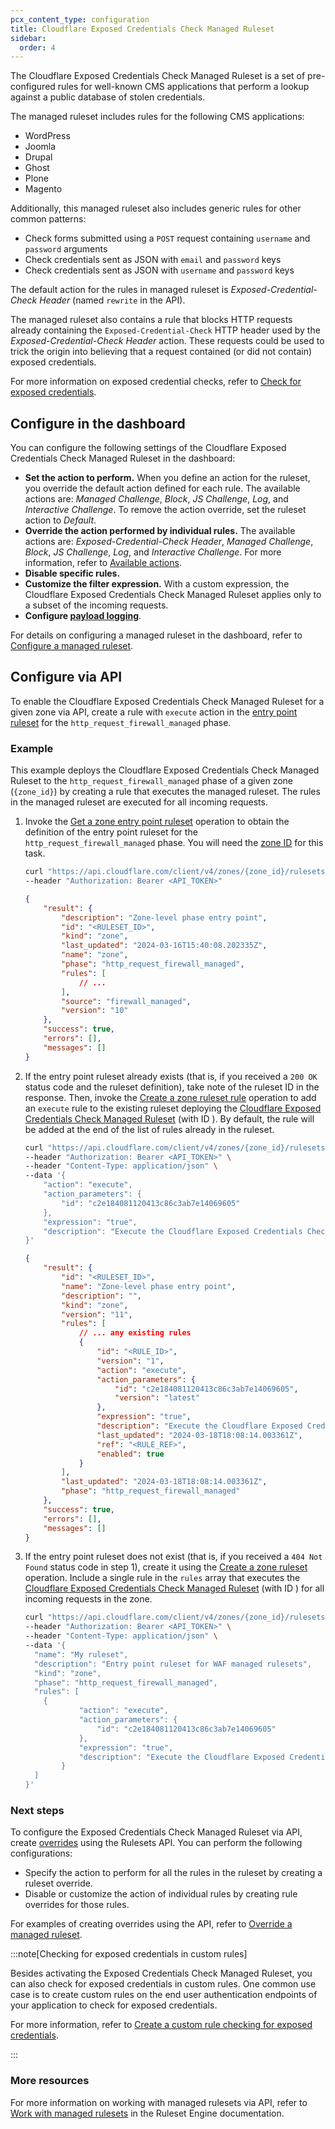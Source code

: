 ```yaml
---
pcx_content_type: configuration
title: Cloudflare Exposed Credentials Check Managed Ruleset
sidebar:
  order: 4
---
```



The Cloudflare Exposed Credentials Check Managed Ruleset is a set of pre-configured rules for well-known CMS applications that perform a lookup against a public database of stolen credentials.

<Render file="leaked-credentials-recommend-detection" />

The managed ruleset includes rules for the following CMS applications:

- WordPress
- Joomla
- Drupal
- Ghost
- Plone
- Magento

Additionally, this managed ruleset also includes generic rules for other common patterns:

- Check forms submitted using a `POST` request containing `username` and `password` arguments
- Check credentials sent as JSON with `email` and `password` keys
- Check credentials sent as JSON with `username` and `password` keys

The default action for the rules in managed ruleset is _Exposed-Credential-Check Header_ (named `rewrite` in the API).

The managed ruleset also contains a rule that blocks HTTP requests already containing the `Exposed-Credential-Check` HTTP header used by the _Exposed-Credential-Check Header_ action. These requests could be used to trick the origin into believing that a request contained (or did not contain) exposed credentials.

For more information on exposed credential checks, refer to [Check for exposed credentials](/waf/managed-rules/check-for-exposed-credentials/).

## Configure in the dashboard

You can configure the following settings of the Cloudflare Exposed Credentials Check Managed Ruleset in the dashboard:

- **Set the action to perform.** When you define an action for the ruleset, you override the default action defined for each rule. The available actions are: _Managed Challenge_, _Block_, _JS Challenge_, _Log_, and _Interactive Challenge_. To remove the action override, set the ruleset action to _Default_.
- **Override the action performed by individual rules.** The available actions are: _Exposed-Credential-Check Header_, _Managed Challenge_, _Block_, _JS Challenge_, _Log_, and _Interactive Challenge_. For more information, refer to [Available actions](/waf/managed-rules/check-for-exposed-credentials/#available-actions).
- **Disable specific rules.**
- **Customize the filter expression.** With a custom expression, the Cloudflare Exposed Credentials Check Managed Ruleset applies only to a subset of the incoming requests.
- **Configure [payload logging](/waf/managed-rules/payload-logging/configure/)**.

For details on configuring a managed ruleset in the dashboard, refer to [Configure a managed ruleset](/waf/managed-rules/deploy-zone-dashboard/#configure-a-managed-ruleset).

## Configure via API

To enable the Cloudflare Exposed Credentials Check Managed Ruleset for a given zone via API, create a rule with `execute` action in the [entry point ruleset](/ruleset-engine/about/rulesets/#entry-point-ruleset) for the `http_request_firewall_managed` phase.

### Example

This example deploys the Cloudflare Exposed Credentials Check Managed Ruleset to the `http_request_firewall_managed` phase of a given zone (`{zone_id}`) by creating a rule that executes the managed ruleset. The rules in the managed ruleset are executed for all incoming requests.

1.  Invoke the [Get a zone entry point ruleset](/api/operations/getZoneEntrypointRuleset) operation to obtain the definition of the entry point ruleset for the `http_request_firewall_managed` phase. You will need the [zone ID](/fundamentals/setup/find-account-and-zone-ids/) for this task.

    ```bash
    curl "https://api.cloudflare.com/client/v4/zones/{zone_id}/rulesets/phases/http_request_firewall_managed/entrypoint" \
    --header "Authorization: Bearer <API_TOKEN>"
    ```

    ```json output {4}
    {
    	"result": {
    		"description": "Zone-level phase entry point",
    		"id": "<RULESET_ID>",
    		"kind": "zone",
    		"last_updated": "2024-03-16T15:40:08.202335Z",
    		"name": "zone",
    		"phase": "http_request_firewall_managed",
    		"rules": [
    			// ...
    		],
    		"source": "firewall_managed",
    		"version": "10"
    	},
    	"success": true,
    	"errors": [],
    	"messages": []
    }
    ```

2.  If the entry point ruleset already exists (that is, if you received a `200 OK` status code and the ruleset definition), take note of the ruleset ID in the response. Then, invoke the [Create a zone ruleset rule](/api/operations/createZoneRulesetRule) operation to add an `execute` rule to the existing ruleset deploying the [Cloudflare Exposed Credentials Check Managed Ruleset](/waf/managed-rules/reference/exposed-credentials-check/) (with ID <RuleID id="c2e184081120413c86c3ab7e14069605" />). By default, the rule will be added at the end of the list of rules already in the ruleset.

    ```bash
    curl "https://api.cloudflare.com/client/v4/zones/{zone_id}/rulesets/{ruleset_id}/rules" \
    --header "Authorization: Bearer <API_TOKEN>" \
    --header "Content-Type: application/json" \
    --data '{
    	"action": "execute",
    	"action_parameters": {
    		"id": "c2e184081120413c86c3ab7e14069605"
    	},
    	"expression": "true",
    	"description": "Execute the Cloudflare Exposed Credentials Check Managed Ruleset"
    }'
    ```

    ```json output
    {
    	"result": {
    		"id": "<RULESET_ID>",
    		"name": "Zone-level phase entry point",
    		"description": "",
    		"kind": "zone",
    		"version": "11",
    		"rules": [
    			// ... any existing rules
    			{
    				"id": "<RULE_ID>",
    				"version": "1",
    				"action": "execute",
    				"action_parameters": {
    					"id": "c2e184081120413c86c3ab7e14069605",
    					"version": "latest"
    				},
    				"expression": "true",
    				"description": "Execute the Cloudflare Exposed Credentials Check Managed Ruleset",
    				"last_updated": "2024-03-18T18:08:14.003361Z",
    				"ref": "<RULE_REF>",
    				"enabled": true
    			}
    		],
    		"last_updated": "2024-03-18T18:08:14.003361Z",
    		"phase": "http_request_firewall_managed"
    	},
    	"success": true,
    	"errors": [],
    	"messages": []
    }
    ```

3.  If the entry point ruleset does not exist (that is, if you received a `404 Not Found` status code in step 1), create it using the [Create a zone ruleset](/api/operations/createZoneRuleset) operation. Include a single rule in the `rules` array that executes the [Cloudflare Exposed Credentials Check Managed Ruleset](/waf/managed-rules/reference/exposed-credentials-check/) (with ID <RuleID id="c2e184081120413c86c3ab7e14069605" />) for all incoming requests in the zone.

    ```bash
    curl "https://api.cloudflare.com/client/v4/zones/{zone_id}/rulesets" \
    --header "Authorization: Bearer <API_TOKEN>" \
    --header "Content-Type: application/json" \
    --data '{
      "name": "My ruleset",
      "description": "Entry point ruleset for WAF managed rulesets",
      "kind": "zone",
      "phase": "http_request_firewall_managed",
      "rules": [
        {
    			"action": "execute",
    			"action_parameters": {
    				"id": "c2e184081120413c86c3ab7e14069605"
    			},
    			"expression": "true",
    			"description": "Execute the Cloudflare Exposed Credentials Check Managed Ruleset"
    		}
      ]
    }'
    ```

### Next steps

To configure the Exposed Credentials Check Managed Ruleset via API, create [overrides](/ruleset-engine/managed-rulesets/override-managed-ruleset/) using the Rulesets API. You can perform the following configurations:

- Specify the action to perform for all the rules in the ruleset by creating a ruleset override.
- Disable or customize the action of individual rules by creating rule overrides for those rules.

For examples of creating overrides using the API, refer to [Override a managed ruleset](/ruleset-engine/managed-rulesets/override-managed-ruleset/).

:::note[Checking for exposed credentials in custom rules]

Besides activating the Exposed Credentials Check Managed Ruleset, you can also check for exposed credentials in custom rules. One common use case is to create custom rules on the end user authentication endpoints of your application to check for exposed credentials.

For more information, refer to [Create a custom rule checking for exposed credentials](/waf/managed-rules/check-for-exposed-credentials/configure-api/#create-a-custom-rule-checking-for-exposed-credentials).

:::

### More resources

For more information on working with managed rulesets via API, refer to [Work with managed rulesets](/ruleset-engine/managed-rulesets/) in the Ruleset Engine documentation.
